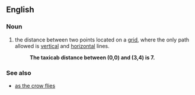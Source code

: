 ==English==

===Noun===
{{en-noun|head=[[taxicab]] [[distance]]}}

# {{context|mathematics|lang=en}} the distance between two points located on a [[grid]], where the only path allowed is [[vertical]] and [[horizontal]] lines.
#: '''The taxicab distance between (0,0) and (3,4) is 7.'''

===See also===
* [[as the crow flies]]